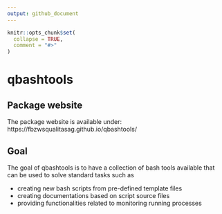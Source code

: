 ```yaml
---
output: github_document
---
```


<!-- README.md is generated from README.Rmd. Please edit that file -->

```r
knitr::opts_chunk$set(
  collapse = TRUE,
  comment = "#>"
)
```

# qbashtools

<!-- badges: start -->
<!-- badges: end -->

## Package website
The package website is available under: https://fbzwsqualitasag.github.io/qbashtools/


## Goal
The goal of qbashtools is to have a collection of bash tools available that can 
be used to solve standard tasks such as

* creating new bash scripts from pre-defined template files
* creating documentations based on script source files
* providing functionalities related to monitoring running processes



